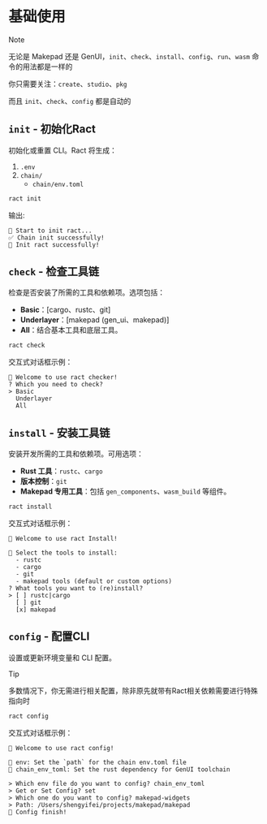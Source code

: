# 基础使用

> [!NOTE]
> 
> 无论是 Makepad 还是 GenUI，`init`、`check`、`install`、`config`、`run`、`wasm` 命令的用法都是一样的
>
> 你只需要关注：`create`、`studio`、`pkg`
>
> 而且 `init`、`check`、`config` 都是自动的

## `init` - 初始化Ract 

初始化或重置 CLI。Ract 将生成： 

1. `.env`  
2. `chain/`  
   - `chain/env.toml`  

```bash
ract init
```

输出:  
```plaintext
🚀 Start to init ract...
✅ Chain init successfully!
🎉 Init ract successfully!
```

## `check` - 检查工具链

检查是否安装了所需的工具和依赖项。选项包括：
- **Basic**：[cargo、rustc、git]
- **Underlayer**：[makepad (gen_ui、makepad)]
- **All**：结合基本工具和底层工具。

```bash
ract check
```

交互式对话框示例：
```plaintext
🥳 Welcome to use ract checker!
? Which you need to check?
> Basic
  Underlayer
  All
```


## `install` - 安装工具链

安装开发所需的工具和依赖项。可用选项：
- **Rust 工具**：`rustc`、`cargo`
- **版本控制**：`git`
- **Makepad 专用工具**：包括 `gen_components`、`wasm_build` 等组件。

```bash
ract install
```

交互式对话框示例： 
```plaintext
🥳 Welcome to use ract Install!

🔸 Select the tools to install:
  - rustc
  - cargo
  - git
  - makepad tools (default or custom options)
? What tools you want to (re)install?
> [ ] rustc|cargo
  [ ] git
  [x] makepad
```

## `config` - 配置CLI

设置或更新环境变量和 CLI 配置。 

> [!TIP]
> 
> 多数情况下，你无需进行相关配置，除非原先就带有Ract相关依赖需要进行特殊指向时

```bash
ract config
```

交互式对话框示例：  
```plaintext
🥳 Welcome to use ract config!

🔸 env: Set the `path` for the chain env.toml file
🔸 chain_env_toml: Set the rust dependency for GenUI toolchain

> Which env file do you want to config? chain_env_toml
> Get or Set Config? set
> Which one do you want to config? makepad-widgets
> Path: /Users/shengyifei/projects/makepad/makepad
🎉 Config finish!
```
